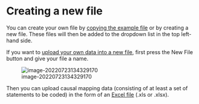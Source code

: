 # Creating a new file

You can create your own file by [copying the example file](#xown-copy) or by creating a new file. These files will then be added to the dropdown list in the top left-hand side.

If you want to [upload your own data into a new file](#ximport), first press the New File button and give your file a name.

![image-20220723134329170](_assets/image-20220723134329170.png)

Then you can upload causal mapping data (consisting of at least a set of statements to be coded) in the form of an [Excel file](#xuploading-and-updating) (.xls or .xlsx). 


